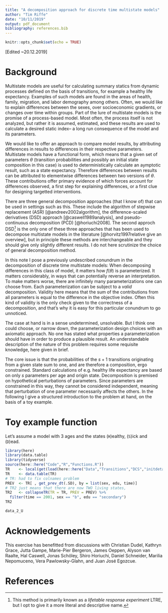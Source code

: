 ```yaml
---
title: "A decomposition approach for discrete time multistate models"
author: "Tim Riffe"
date: "10/11/2019"
output: pdf_document
bibliography: references.bib
---
```


```r
knitr::opts_chunk$set(echo = TRUE)
```
\[Edited ~20.12.2019\]

# Background
Multistate models are useful for calculating summary statics from dynamic processes defined on the basis of transitions, for example a healthy life expectancy. Examples of such models are found in the areas of health, family, migration, and labor demography among others. Often, we would like to explain differences between the sexes, over socioeconomic gradients, or changes over time within groups. Part of the lure of multistate models is the promise of a process-based model. Most often, the process itself is not analyzed, but rather it is assumed, estimated, and these results are used to calculate a desired static index-- a long run consequence of the model and its parameters. 

We would like to offer an approach to compare model results, by attributing differences in results to differences in their respective parameters. Multistate models have a functional form, which means that a given set of parameters $\theta$ (transition probabilities and possibly an initial state composition in this case) is used to deterministically calculate an aymptotic result, such as a state expectancy. Therefore differences between results can be attributed to elementwise differences between two versions of $\theta$. These contributions offer primary evidence of which forces account for differences observed, a first step for explaining differences, or a first clue for designing targetted interventions. 

There are three general decomposition approaches (that I know of) that can be used in settings such as this. These include the algorithm of stepwise replacement (ASR) [@andreev2002algorithm], the difference-scaled derivatives (DSD) approach [@caswell1989analysis], and pseudo-continuous decomposition (PCD) [@horiuchi2008]. The second approch DSD^[This method is primarily known as  a *lifetable response experiment* LTRE, but I opt to give it a more literal and descriptive name.] is the only one of these three approaches that has been used to decompose multistate models in the literature [@horvitz1997relative give an overview], but in principle these methods are interchangeable and they should give only slightly different results. I do not here scrutinize the choice of general decomposition method.

In this note I pose a previously undescribed conundrum in the decomposition of discrete time multistate models: When decomposing differences in this class of model, it matters how $f(\theta)$ is parameterized. It matters considerably, in ways that can potentially reverse an interpretation. To make matters worse, there are infinitely many parameterizations one can choose from. Each parameterization can be subject to a *valid* decomposition. Validity here means that the sum of the contributions from all parameters is equal to the difference in the objective index. Often this kind of validity is the only check given to the correctness of a decomposition, and that's why it is easy for this particular conundrum to go unnoticed.

The case at hand is in a sense undetermined, unsolvable. But I think one could choose, or narrow down, the parameterization design choices with an axiomatic approach. No one has stated what properties a parameterization should have in order to produce a plausible result. An understandable description of the nature of this problem requires some requisite knowledge, here given in brief. 

The core issue is that the probabilities of the $s+1$ transitions originating from a given state sum to one, and are therefore a composition, ergo constrained. Standard calculations of e.g. healthy life expectancy are based on only $s$ parameters per age and origin state. Decomposition is premised on hypothetical perturbations of parameters. Since parameters are constrained in this way, they cannot be considered independent, meaning that perturbation of one parameter necessarily affects the others. In the following I give a structured introduction to the problem at hand, on the basis of a toy example. 

# Toy example function

Let's assume a model with 3 ages and the states (`H`)ealthy, (`S`)ick and (`D`)ead. 

```r
library(here)
library(data.table)
library(tidyverse)
source(here::here("Code","R","Functions.R"))
TR    <- local(get(load(here::here("Data","Transitions","DCS","initdetail","TR_v06.Rdata"))))
TR    <- data.table(TR)
# TR: had to fix colnames problem
PREV  <- TR[ , get_prev_dt(.SD), by = list(sex, edu, time)]
# TR2 just means that there are now TWO living states,
TR2   <- collapseTR(TR = TR, PREV = PREV) %>% 
  filter(time == 2001, sex == "b", edu == "secondary")
TR2

data_2_U

```


# Acknowledgements
This exercise has benefitted from discussions with Christian Dudel, Kathryn Grace, Jutta Gampe, Marie-Pier Bergeron, James Oeppen, Alyson van Raalte, Hal Caswell, Jonas Schöley, Shiro Horiuchi, Daniel Schneider, Marilia Nepomuceno, Vera Pawlowsky-Glahn, and Juan José Egozcue.

# References

